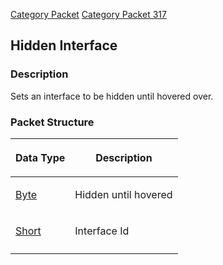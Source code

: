 [[Category Packet]]
[[Category Packet 317]]
{{packet|name=Hidden interface|description=Sets an interface to be hidden until hovered over.|opcode=171|type=Fixed|length=3|revision=317}}

== Hidden Interface ==

=== Description ===

Sets an interface to be hidden until hovered over.

=== Packet Structure ===
{|border=2
! Data Type
! Description
|-
| [[Data Types#Standard data types|Byte]]
| Hidden until hovered
|-
| [[Data Types#Standard data types|Short]]
| Interface Id
|-
|}